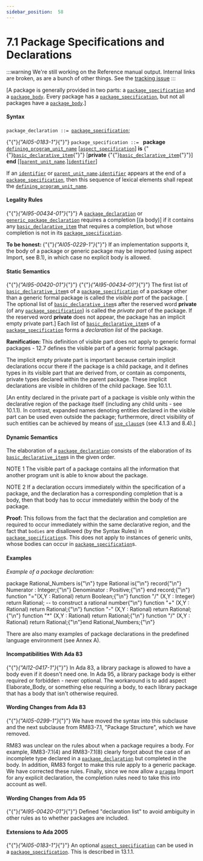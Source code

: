 ---
sidebar_position:  58
---

# 7.1 Package Specifications and Declarations

:::warning
We're still working on the Reference manual output.  Internal links are broken,
as are a bunch of other things.
See the [tracking issue](https://github.com/ada-lang-io/ada-lang-io/issues/20)
:::


<p>[A package is generally provided in two parts: a <code><a href="../AA-7/AA-7.1#S0230">package_specification</a></code> and a <code><a href="../AA-7/AA-7.2#S0231">package_body</a></code>. Every package has a <code><a href="../AA-7/AA-7.1#S0230">package_specification</a></code>, but not all packages have a <code><a href="../AA-7/AA-7.2#S0231">package_body</a></code>.] </p>

#### Syntax

<p><code>package_declaration</code><a id="S0229"></a><code> ::= </code><code><a href="../AA-7/AA-7.1#S0230">package_specification</a></code>;</p>
<p>{"{"}<em>{"AI05-0183-1"}</em>{"}"} <code>package_specification</code><a id="S0230"></a><code> ::= </code>    <strong>package</strong> <code><a href="../AA-6/AA-6.1#S0201">defining_program_unit_name</a></code>        [<code><a href="../AA-13/AA-13.1#S0346">aspect_specification</a></code>] <strong>is</strong>      {"{"}<code><a href="../AA-3/AA-3.11#S0088">basic_declarative_item</a></code>{"}"}   [<strong>private</strong>      {"{"}<code><a href="../AA-3/AA-3.11#S0088">basic_declarative_item</a></code>{"}"}]    <strong>end</strong> [[<code><a href="../AA-10/AA-10.1#S0291">parent_unit_name</a></code>.]<code><a href="../AA-2/AA-2.3#S0002">identifier</a></code>]</p>
<p>If an <code><a href="../AA-2/AA-2.3#S0002">identifier</a></code> or <code><a href="../AA-10/AA-10.1#S0291">parent_unit_name</a></code>.<code><a href="../AA-2/AA-2.3#S0002">identifier</a></code> appears at the end of a <code><a href="../AA-7/AA-7.1#S0230">package_specification</a></code>, then this sequence of lexical elements shall repeat the <code><a href="../AA-6/AA-6.1#S0201">defining_program_unit_name</a></code>. </p>

#### Legality Rules

<p>{"{"}<em>{"AI95-00434-01"}</em>{"}"} A <code><a href="../AA-7/AA-7.1#S0229">package_declaration</a></code> or <code><a href="../AA-12/AA-12.1#S0312">generic_package_declaration</a></code> requires a completion [(a body)] if it contains any <code><a href="../AA-3/AA-3.11#S0088">basic_declarative_item</a></code> that requires a completion, but whose completion is not in its <code><a href="../AA-7/AA-7.1#S0230">package_specification</a></code>. </p>
<Admonition type="note">
<p><strong>To be honest: </strong>{"{"}<em>{"AI05-0229-1"}</em>{"}"} If an implementation supports it, the body of a package or generic package may be imported (using aspect Import, see B.1), in which case no explicit body is allowed. </p></Admonition>


#### Static Semantics

<p>{"{"}<em>{"AI95-00420-01"}</em>{"}"} {"{"}<em>{"AI95-00434-01"}</em>{"}"} The first list of <code><a href="../AA-3/AA-3.11#S0088">basic_declarative_item</a></code>s of a <code><a href="../AA-7/AA-7.1#S0230">package_specification</a></code> of a package other than a generic formal package is called the <em>visible part</em> of the package. [ The optional list of <code><a href="../AA-3/AA-3.11#S0088">basic_declarative_item</a></code>s after the reserved word <strong>private</strong> (of any <code><a href="../AA-7/AA-7.1#S0230">package_specification</a></code>) is called the <em>private part</em> of the package. If the reserved word <strong>private</strong> does not appear, the package has an implicit empty private part.] Each list of <code><a href="../AA-3/AA-3.11#S0088">basic_declarative_item</a></code>s of a <code><a href="../AA-7/AA-7.1#S0230">package_specification</a></code> forms a <em>declaration list</em> of the package.</p>
<Admonition type="note">
<p><strong>Ramification: </strong>This definition of visible part does not apply to generic formal packages - 12.7 defines the visible part of a generic formal package.</p></Admonition>

<Admonition type="note">
<p>The implicit empty private part is important because certain implicit declarations occur there if the package is a child package, and it defines types in its visible part that are derived from, or contain as components, private types declared within the parent package. These implicit declarations are visible in children of the child package. See 10.1.1. </p></Admonition>

<p>[An entity declared in the private part of a package is visible only within the declarative region of the package itself (including any child units - see 10.1.1). In contrast, expanded names denoting entities declared in the visible part can be used even outside the package; furthermore, direct visibility of such entities can be achieved by means of <code><a href="../AA-8/AA-8.4#S0235">use_clause</a></code>s (see 4.1.3 and 8.4).] </p>

#### Dynamic Semantics

<p>The elaboration of a <code><a href="../AA-7/AA-7.1#S0229">package_declaration</a></code> consists of the elaboration of its <code><a href="../AA-3/AA-3.11#S0088">basic_declarative_item</a></code>s in the given order. </p>
<Admonition type="note">
<p>NOTE 1   The visible part of a package contains all the information that another program unit is able to know about the package.</p></Admonition>

<Admonition type="note">
<p>NOTE 2   If a declaration occurs immediately within the specification of a package, and the declaration has a corresponding completion that is a body, then that body has to occur immediately within the body of the package. </p></Admonition>

<Admonition type="note">
<p><strong>Proof: </strong>This follows from the fact that the declaration and completion are required to occur immediately within the same declarative region, and the fact that <code>bodies</code> are disallowed (by the Syntax Rules) in <code><a href="../AA-7/AA-7.1#S0230">package_specification</a></code>s. This does not apply to instances of generic units, whose bodies can occur in <code><a href="../AA-7/AA-7.1#S0230">package_specification</a></code>s. </p></Admonition>


#### Examples

<p><em>Example of a package declaration:</em> </p>
<CodeBlock>
package Rational_Numbers is{"\n"}
</CodeBlock>

<CodeBlock>
   type Rational is{"\n"}      record{"\n"}         Numerator   : Integer;{"\n"}         Denominator : Positive;{"\n"}      end record;{"\n"}
</CodeBlock>

<CodeBlock>
   function "="(X,Y : Rational) return Boolean;{"\n"}
</CodeBlock>

<CodeBlock>
   function "/"  (X,Y : Integer)  return Rational;  --  to construct a rational number{"\n"}
</CodeBlock>

<CodeBlock>
   function "+"  (X,Y : Rational) return Rational;{"\n"}   function "-"  (X,Y : Rational) return Rational;{"\n"}   function "*"  (X,Y : Rational) return Rational;{"\n"}   function "/"  (X,Y : Rational) return Rational;{"\n"}end Rational_Numbers;{"\n"}
</CodeBlock>

<p>There are also many examples of package declarations in the predefined language environment (see Annex A). </p>

#### Incompatibilities With Ada 83

<Admonition type="note">
<p>{"{"}<em>{"AI12-0417-1"}</em>{"}"} In Ada 83, a library package is allowed to have a body even if it doesn't need one. In Ada 95, a library package body is either required or forbidden - never optional. The workaround is to add aspect Elaborate_Body, or something else requiring a body, to each library package that has a body that isn't otherwise required. </p></Admonition>


#### Wording Changes from Ada 83

<Admonition type="note">
<p>{"{"}<em>{"AI05-0299-1"}</em>{"}"} We have moved the syntax into this subclause and the next subclause from RM83-7.1, "Package Structure", which we have removed.</p></Admonition>

<Admonition type="note">
<p>RM83 was unclear on the rules about when a package requires a body. For example, RM83-7.1(4) and RM83-7.1(8) clearly forgot about the case of an incomplete type declared in a <code><a href="../AA-7/AA-7.1#S0229">package_declaration</a></code> but completed in the body. In addition, RM83 forgot to make this rule apply to a generic package. We have corrected these rules. Finally, since we now allow a <code><a href="../AA-2/AA-2.8#S0019">pragma</a></code> Import for any explicit declaration, the completion rules need to take this into account as well. </p></Admonition>


#### Wording Changes from Ada 95

<Admonition type="note">
<p>{"{"}<em>{"AI95-00420-01"}</em>{"}"} Defined "declaration list" to avoid ambiguity in other rules as to whether packages are included. </p></Admonition>


#### Extensions to Ada 2005

<Admonition type="note">
<p>{"{"}<em>{"AI05-0183-1"}</em>{"}"} An optional <code><a href="../AA-13/AA-13.1#S0346">aspect_specification</a></code> can be used in a <code><a href="../AA-7/AA-7.1#S0230">package_specification</a></code>. This is described in 13.1.1. </p></Admonition>

